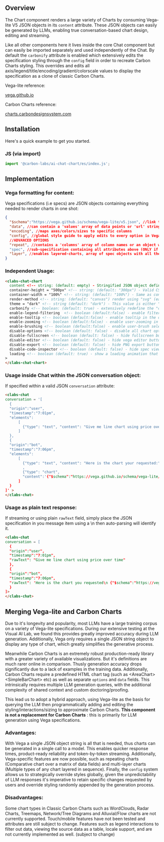 
<Meta of={ChartElementStories} />

## Overview

The Chart component renders a large variety of Charts by consuming Vega-lite V5 JSON objects in its `content` attribute. These JSON objects can easily be generated by LLMs, enabling true conversation-based chart design, editing and streaming. 

Like all other components here it lives inside the core Chat component but can easily be imported separately and used independently of the Chat. By default the `carbonify` attribute is enabled which extensively edits the specification styling through the `config` field in order to recreate Carbon Charts styling. This overrides and edits all axis/legend/title/encoding/gradient/colorscale values to display the specification as a clone of classic Carbon Charts.

Vega-lite reference:

<a target="_blank" href="https://vega.github.io/vega-lite/">
  vega.github.io
</a>

Carbon Charts reference:

<a
  target="_blank"
  href="https://charts.carbondesignsystem.com/?path=/story/docs--welcome">
  charts.carbondesignsystem.com
</a>

## Installation

Here's a quick example to get you started.

### JS (via import)

```javascript
import '@carbon-labs/ai-chat-chart/es/index.js';
```

## Implementation

### Vega formatting for content:
Vega specifications (i.e specs) are JSON objects containing everything needed to render charts in one shot:

```json
{
  "$schema":"https://vega.github.io/schema/vega-lite/v5.json", //link to Vega-lite schema to interpret attributes (Only V5 is supported)
  "data", //can contain a 'values' array of data points or 'url' string linking to a dataset
  "encoding", //maps axes/colors/sizes to specific columns
  "config", //global style guide to apply edits to every option in Vega-lite
  //ADVANCED OPTIONS
  "repeat", //contains a 'columns' array of column names or an object with 'column' and 'rows'. If repeat is enabled, the entire spec should be placed in 'spec' below:
  "spec", //sub-specification containing all attributes above (ONLY if repeat is defined)
  "layer", //enables layered-charts, array of spec objects with all the above attributes (data, encoding, config), the core parent config will be retooled to force-apply styling to children with the carbonify option
}
```

### Independent Usage:

```html
<clabs-chat-chart
  content <!-- string: (default: empty) - Stringified JSON object defining a Vega-lite V5 chart specification. Specifications must contain $schema, data and encoding -->
  container-height = "500px" <!-- string: (default: "300px") - Valid CSS string to define chart height, applied to chart container while specification is automatically set to height="container" to fill the parent container height -->
  container-width = "100%" <!-- string: (default: "100%") - Same as container-height, a CSS string to define the width, applied to chart container  -->
  render-method <!-- string: (default: "canvas") render using "svg" (easier to inspect in the DOM) or "canvas" (better performance) -->
  theme = "dark" <!-- string (default: "dark") - This value is either "dark" or "light" and displays the chart using Carbon Chart theme colors. -->
  carbonify <!-- boolean: (default: true) - extensively redefine the "config" field of the specification to apply Carbon Chart styling to chart defined in the specification (may override user-defined color/gradient/scale selections) -->
  enable-legend-filtering  <!-- boolean (default:false) - enable filtering of data points when clicking legend -->
  enable-tooltip <!-- boolean (default:false) - enable tooltip in the chart component -->
  enable-zooming <!-- boolean (default:false) - enable user-zooming in the chart component -->
  enable-brushing <!-- boolean (default:false) - enable user-brush selection to fetch groups of elements -->
  disable-options <!-- boolean (default: false) - disable all chart option buttons, supercedes all other individual button options below -->
  disable-fullscreen <!-- boolean (default: false) - hide fullscreen button  -->
  disable-editor <!-- boolean (default: false) - hide vega editor button  -->
  disable-export <!-- boolean (default: false) - hide PNG export button  -->
  disable-code-inspector <!-- boolean (default: false) - hide spec viewer button   -->
  loading <!-- boolean (default: true) - show a loading animation that fills the container. When providing a complete string, the chart will auto-render and this will be set to false. If streaming: raw json text data will be incrementally displayed here until complete and validated, then the chart is rendered.  -->
>
</clabs-chat-chart>
```

### Usage inside Chat within the JSON conversation object:
If specified within a valid JSON `conversation` attribute: 

```html
<clabs-chat
conversation = '[
  {
  "origin":"user",
  "timestamp":"7:01pm",
  "elements":
      [
        {"type": "text", "content": "Give me line chart using price over time"}
      ]
  },
  {
  "origin":"bot",
  "timestamp":"7:06pm",
  "elements":
      [
        {"type": "text", "content": "Here is the chart your requested:"}
        ,
        {"type": "chart",
        "content":'{"$schema":"https://vega.github.io/schema/vega-lite/v5.json","data": ..., "encoding": ...}'}
      ]
  }
]' >
</clabs-chat>
```

### Usage as plain text response:
If streaming or using plain `rawText` field, simply place the JSON specification in you message item using a \\n then auto-parsing will identify it.

```html
<clabs-chat
conversation = [
  {
  "origin":"user",
  "timestamp":"7:01pm",
  "rawText": "Give me line chart using price over time"
  },
  {
  "origin":"bot",
  "timestamp":"7:06pm",
  "rawText": 'Here is the chart you requested\n {"$schema":"https://vega.github.io/schema/vega-lite/v5.json","data": ..., "encoding": ...}'
  }
]>
</clabs-chat>
```

## Merging Vega-lite and Carbon Charts

Due to it's longevity and popularity, most LLMs have a large training corpus on a variety of Vega-lite specifications. During our extensive testing at the Visual AI Lab, we found this provides greatly improved accuracy during LLM generation. Additionally, Vega only requires a single JSON string object to display any type of chart, which greatly simplifies the generative process.

Meanwhile Carbon Charts is an extremely robust production-ready library with a greater variety of available visualizations. But it's definitions are much rarer online in comparison. Thusly generation accuracy drops significantly due to a lack of examples in the training data. Additionally, Carbon Charts require a predefined HTML chart tag (such as &lt;AreaChart&gt; &lt;SimpleBarChart&gt; etc) as well as separate `options` and `data` fields. This intrinsically requires multiple LLM generation queries, with the additional complexity of shared context and custom doctoring/proofing. 

This lead us to adopt a hybrid approach, using Vega-lite as the basis for querying the LLM then programmatically adding and editing the styling/interactions/sizing to approximate Carbon Charts. **This component is not a replacement for Carbon Charts** : this is primarily for LLM generation using Vega specifications.

### Advantages:
With Vega a single JSON object string is all that is needed, thus charts can be generated in a single call to a model. This enables quicker response times, product-ready reliability and token-by-token streaming. Additionally, Vega-specific features are now possible, such as repeating charts (Comparative chart over a matrix of data fields) and multi-layer charts (Multiple types of any chart layered in sequence). Finally, the `config` system allows us to strategically override styles globally, given the unpredictability of LLM responses it's imperative to retain specific changes requested by users and override styling randomly appended by the generation process.

### Disadvantages:
Some chart types in Classic Carbon Charts such as WordClouds, Radar Charts, Treemaps, Network/Tree Diagrams and Alluvial/Flow charts are not currently supported. Touch/mobile features have not been tested and attributes are still subject to change. Features such as legend interactions to filter out data, viewing the source data as a table, locale support, and  are not currently implemented as well. (subject to change)
